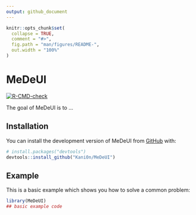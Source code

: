 ```yaml
---
output: github_document
---
```


<!-- README.md is generated from README.Rmd. Please edit that file -->

```r
knitr::opts_chunk$set(
  collapse = TRUE,
  comment = "#>",
  fig.path = "man/figures/README-",
  out.width = "100%"
)
```

# MeDeUI

<!-- badges: start -->
[![R-CMD-check](https://github.com/omnideconv/methylDeconv/actions/workflows/R-CMD-check.yaml/badge.svg)](https://github.com/omnideconv/methylDeconv/actions/workflows/R-CMD-check.yaml)
<!-- badges: end -->

The goal of MeDeUI is to ...

## Installation

You can install the development version of MeDeUI from [GitHub](https://github.com/) with:

``` r
# install.packages("devtools")
devtools::install_github("Kani0n/MeDeUI")
```

## Example

This is a basic example which shows you how to solve a common problem:

```r
library(MeDeUI)
## basic example code
```
